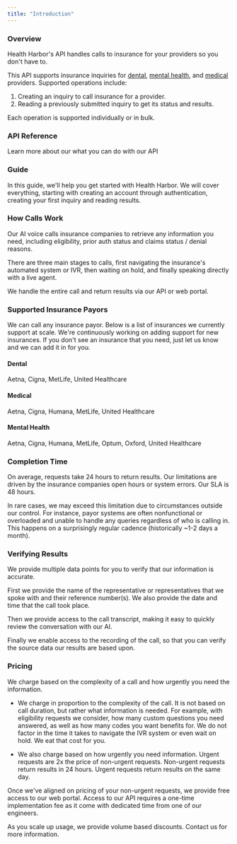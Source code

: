 ```yaml
---
title: "Introduction"
---
```


### Overview

Health Harbor's API handles calls to insurance for your providers so you don't have to.

This API supports insurance inquiries for [dental](api-reference/dental-quickstart), [mental health](api-reference/mental-health-quickstart), and [medical](api-reference/medical-quickstart) providers. Supported operations include:

1. Creating an inquiry to call insurance for a provider.
2. Reading a previously submitted inquiry to get its status and results.

Each operation is supported individually or in bulk.

### API Reference

<CardGroup cols={2}>
  <Card
    title="API Reference"
    icon="pen-to-square"
    href="api-reference/introduction"
  >
    Learn more about our what you can do with our API
  </Card>
</CardGroup>

### Guide

In this guide, we'll help you get started with Health Harbor. We will cover everything, starting with creating an account through authentication, creating your first inquiry and reading results.

### How Calls Work

Our AI voice calls insurance companies to retrieve any information you need, including eligibility, prior auth status and claims status / denial reasons.

There are three main stages to calls, first navigating the insurance's automated system or IVR, then waiting on hold, and finally speaking directly with a live agent.

We handle the entire call and return results via our API or web portal.

### Supported Insurance Payors

We can call any insurance payor. Below is a list of insurances we currently support at scale. We're continuously working on adding support for new insurances. If you don't see an insurance that you need, just let us know and we can add it in for you.

#### Dental
Aetna, Cigna, MetLife, United Healthcare

#### Medical
Aetna, Cigna, Humana, MetLife, United Healthcare

#### Mental Health
Aetna, Cigna, Humana, MetLife, Optum, Oxford, United Healthcare

### Completion Time

On average, requests take 24 hours to return results. Our limitations are driven by the insurance companies open hours or system errors. Our SLA is 48 hours.

In rare cases, we may exceed this limitation due to circumstances outside our control. For instance, payor systems are often nonfunctional or overloaded and unable to handle 
any queries regardless of who is calling in. This happens on a surprisingly regular cadence (historically ~1-2 days a month).

### Verifying Results

We provide multiple data points for you to verify that our information is accurate.

First we provide the name of the representative or representatives that we spoke with and their reference number(s). We also provide the date and time that the call took place.

Then we provide access to the call transcript, making it easy to quickly review the conversation with our AI.

Finally we enable access to the recording of the call, so that you can verify the source data our results are based upon.

### Pricing

We charge based on the complexity of a call and how urgently you need the information.

- We charge in proportion to the complexity of the call. It is not based on call duration, but rather what information is needed. For example, with eligibility requests we consider, how many custom questions you need answered, as well as how many codes you want benefits for. We do not factor in the time it takes to navigate the IVR system or even wait on hold. We eat that cost for you.

- We also charge based on how urgently you need information. Urgent requests are 2x the price of non-urgent requests. Non-urgent requests return results in 24 hours. Urgent requests return results on the same day.

Once we've aligned on pricing of your non-urgent requests, we provide free access to our web portal. Access to our API requires a one-time implementation fee as it come with 
dedicated time from one of our engineers.

As you scale up usage, we provide volume based discounts. Contact us for more information.
